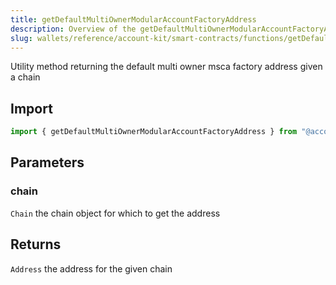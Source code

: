```yaml
---
title: getDefaultMultiOwnerModularAccountFactoryAddress
description: Overview of the getDefaultMultiOwnerModularAccountFactoryAddress method
slug: wallets/reference/account-kit/smart-contracts/functions/getDefaultMultiOwnerModularAccountFactoryAddress
---
```




Utility method returning the default multi owner msca factory address given a chain

## Import

```ts
import { getDefaultMultiOwnerModularAccountFactoryAddress } from "@account-kit/smart-contracts";
```

## Parameters

### chain

`Chain`
the chain object for which to get the address

## Returns

`Address`
the address for the given chain
